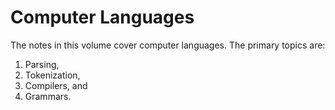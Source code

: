 # Computer Languages

The notes in this volume cover computer languages. The primary topics are:

1. Parsing,
2. Tokenization,
3. Compilers, and
4. Grammars.
